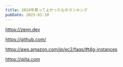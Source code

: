 ```yaml
---
title: 2024年買ってよかったものランキング
pubDate: 2025-01-10
---
```


https://zenn.dev

https://github.com/

https://aws.amazon.com/jp/ec2/faqs/#t4g-instances

https://qiita.com
